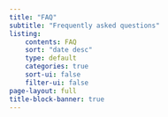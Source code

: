 ```yaml
---
title: "FAQ"
subtitle: "Frequently asked questions"
listing:
    contents: FAQ
    sort: "date desc"
    type: default
    categories: true
    sort-ui: false
    filter-ui: false
page-layout: full
title-block-banner: true
---
```



